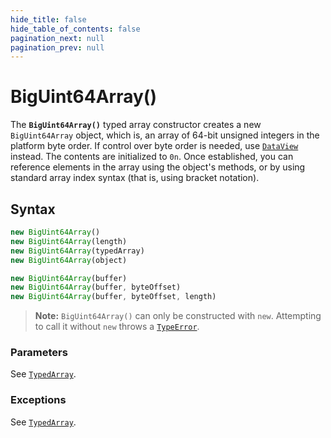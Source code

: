 ```yaml
---
hide_title: false
hide_table_of_contents: false
pagination_next: null
pagination_prev: null
---
```

# BigUint64Array()

The **`BigUint64Array()`** typed array constructor creates a
new `BigUint64Array` object, which is, an array of 64-bit unsigned integers
in the platform byte order. If control over byte order is needed, use
[`DataView`](../DataView/DataView.mdx) instead. The contents are initialized to `0n`. Once
established, you can reference elements in the array using the object's methods, or by
using standard array index syntax (that is, using bracket notation).

## Syntax

```js
new BigUint64Array()
new BigUint64Array(length)
new BigUint64Array(typedArray)
new BigUint64Array(object)

new BigUint64Array(buffer)
new BigUint64Array(buffer, byteOffset)
new BigUint64Array(buffer, byteOffset, length)
```

> **Note:** `BigUint64Array()` can only be constructed with `new`. Attempting to call it without `new` throws a [`TypeError`](..//TypeError/TypeError.mdx).

### Parameters

See [`TypedArray`](https://developer.mozilla.org/docs/Web/JavaScript/Reference/Global_Objects/TypedArray#parameters).

### Exceptions

See [`TypedArray`](https://developer.mozilla.org/docs/Web/JavaScript/Reference/Global_Objects/TypedArray#exceptions).
